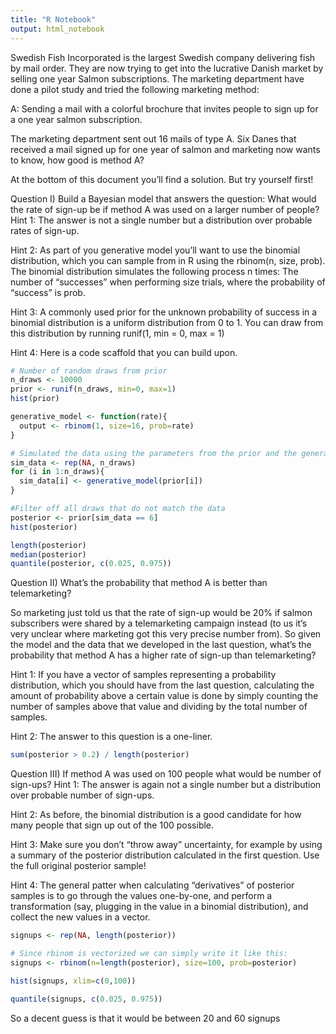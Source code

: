 ```yaml
---
title: "R Notebook"
output: html_notebook
---
```


Swedish Fish Incorporated is the largest Swedish company delivering fish by mail order. They are now trying to get into the lucrative Danish market by selling one year Salmon subscriptions. The marketing department have done a pilot study and tried the following marketing method:

A: Sending a mail with a colorful brochure that invites people to sign up for a one year salmon subscription.

The marketing department sent out 16 mails of type A. Six Danes that received a mail signed up for one year of salmon and marketing now wants to know, how good is method A?

At the bottom of this document you’ll find a solution. But try yourself first!

Question I) Build a Bayesian model that answers the question: What would the rate of sign-up be if method A was used on a larger number of people?
Hint 1: The answer is not a single number but a distribution over probable rates of sign-up.

Hint 2: As part of you generative model you’ll want to use the binomial distribution, which you can sample from in R using the rbinom(n, size, prob). The binomial distribution simulates the following process n times: The number of “successes” when performing size trials, where the probability of “success” is prob.

Hint 3: A commonly used prior for the unknown probability of success in a binomial distribution is a uniform distribution from 0 to 1. You can draw from this distribution by running runif(1, min = 0, max = 1)

Hint 4: Here is a code scaffold that you can build upon.


```r
# Number of random draws from prior
n_draws <- 10000
prior <- runif(n_draws, min=0, max=1)
hist(prior)
```

```r
generative_model <- function(rate){
  output <- rbinom(1, size=16, prob=rate)
}

# Simulated the data using the parameters from the prior and the generative model
sim_data <- rep(NA, n_draws)
for (i in 1:n_draws){
  sim_data[i] <- generative_model(prior[i])
}

#Filter off all draws that do not match the data
posterior <- prior[sim_data == 6]
hist(posterior)

```


```r
length(posterior)
median(posterior)
quantile(posterior, c(0.025, 0.975))
```


Question II) What’s the probability that method A is better than telemarketing?

So marketing just told us that the rate of sign-up would be 20% if salmon subscribers were shared by a telemarketing campaign instead (to us it’s very unclear where marketing got this very precise number from). So given the model and the data that we developed in the last question, what’s the probability that method A has a higher rate of sign-up than telemarketing?

Hint 1: If you have a vector of samples representing a probability distribution, which you should have from the last question, calculating the amount of probability above a certain value is done by simply counting the number of samples above that value and dividing by the total number of samples.

Hint 2: The answer to this question is a one-liner.

```r
sum(posterior > 0.2) / length(posterior)
```

Question III) If method A was used on 100 people what would be number of sign-ups?
Hint 1: The answer is again not a single number but a distribution over probable number of sign-ups.

Hint 2: As before, the binomial distribution is a good candidate for how many people that sign up out of the 100 possible.

Hint 3: Make sure you don’t “throw away” uncertainty, for example by using a summary of the posterior distribution calculated in the first question. Use the full original posterior sample!

Hint 4: The general patter when calculating “derivatives” of posterior samples is to go through the values one-by-one, and perform a transformation (say, plugging in the value in a binomial distribution), and collect the new values in a vector.

```r
signups <- rep(NA, length(posterior))

# Since rbinom is vectorized we can simply write it like this:
signups <- rbinom(n=length(posterior), size=100, prob=posterior)

hist(signups, xlim=c(0,100))
```

```r
quantile(signups, c(0.025, 0.975))
```

So a decent guess is that it would be between 20 and 60 signups
